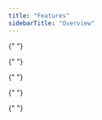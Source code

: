 ```yaml
---
title: "Features"
sidebarTitle: "Overview"
---
```


<CardGroup>
  <Card
    title="Embedded Wallet Kit (EWK)"
    href="/reference/embedded-wallet-kit"
    icon="wallet"
    iconType="duotone"
    horizontal
    arrow={false}
  />
  <Card
    title="Authentication"
    href="/authentication/overview"
    icon="lock"
    iconType="duotone"
    horizontal
  />
  <Card
    title="Delegated Access"
    href="/concepts/policies/delegated-access"
    icon="door-closed"
    iconType="duotone"
    horizontal
  />

{" "}
<Card
  title="Policy Engine"
  href="/concepts/policies/overview"
  icon="gears"
  iconType="duotone"
  horizontal
/>

{" "}
<Card
  title="Multi-Chain Support"
  href="/products/embedded-wallets/features/multi-chain-support"
  icon="diagram-project"
  iconType="duotone"
  horizontal
/>

{" "}
<Card
  title="Pre-Generated Wallets"
  href="/wallets/pregenerated-wallets"
  icon="wallet"
  iconType="duotone"
  horizontal
/>

{" "}
<Card
  title="Sessions"
  href="/authentication/sessions"
  icon="clock"
  iconType="duotone"
  horizontal
/>

{" "}
<Card
  title="Gas Sponsorship"
  href="/products/embedded-wallets/features/gas-sponsorship"
  icon="gas-pump"
  iconType="duotone"
  horizontal
/>

<Card
  title="Account Abstraction Wallets"
  href="/reference/aa-wallets"
  icon="users-gear"
  iconType="duotone"
  horizontal
/>
<Card
  title="Import Wallets and Keys"
  href="/wallets/import-wallets"
  icon="file-import"
  iconType="duotone"
  horizontal
/>

  <Card
    title="Export Wallets and Keys"
    href="/wallets/export-wallets"
    icon="file-export"
    iconType="duotone"
    horizontal
  />
  <Card
    title="Claim Links"
    href="/wallets/claim-links"
    icon="link"
    iconType="duotone"
    horizontal
  />
</CardGroup>

